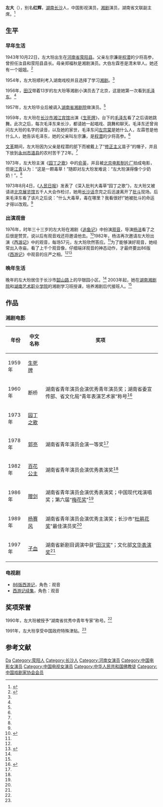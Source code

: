 {{艺人<!--导演、男演员、女演员、男歌手、女歌手、节目主持-->
| 图片     = 
| 图片简介 = 
| 姓名     = 左大玢
| 类型     = 女演员
| 原名     = 
| 英文名   = 
| 綽號     = 红辉
| 国籍     = {{PRC}}
| 籍贯     = 湖南省长沙市
| 民族     = [[汉族|汉族]]
| 出生日期 = {{birth date and age|1943|10|22}}
| 出生地点 = {{Flagicon|中華民國}}[[中華民國大陸時期|中華民國]][[河南省|河南省]][[荥阳市|荥阳县]]
| 逝世日期 = <!--卒年在前生年在后{{death date and age|}} -->
| 逝世地点 = 
| 职业     = 演员、教授
| 语言     = 汉语
| 教育程度 = 湖南戏校
| 宗教信仰 = [[汉传佛教|汉传佛教]]
| 配偶     = <!--  {{marriage|姓名||}}  -->
| 儿女     = 
| 父母     = 父亲左宗濂
| 活跃年代 = 1959年至今
| 代表作   = 《百花公主》<br>《西游记》<br>《西游记续集》
| 经纪公司 = 
| 奖项     =  <!--  {{Awards|award= |year= |title= }} -->
| 网站     = <!-- {{URL|www.example.com}} -->
| IMDb     = 
}}
'''左大{{ruby|玢|-{zh-cn:bīn;zh-tw:ㄅㄧㄣ}-}}'''（{{bd|1943年|10月22日|||catIdx=Z左}}），别名'''红辉'''，[[湖南省|湖南]][[长沙市|长沙]]人，中国影视演员，[[湘剧|湘剧]]演员，湖南省文联副主席。<ref name="pms">{{cite web |author1=黄禹康 |url=http://cpc.people.com.cn/GB/68742/106364/106365/7535018.html |title=“观世音”与毛泽东的忘年交 |accessdate=2012-02-21 |date=2006-03-06 |work=人民网 |archive-date=2020-10-30 |archive-url=https://web.archive.org/web/20201030200934/http://cpc.people.com.cn/GB/68742/106364/106365/7535018.html |dead-url=no }}</ref>

== 生平 ==
=== 早年生活 ===
1943年10月22日，左大玢出生在[[河南省|河南省]][[荥阳市|荥阳县]]。父亲左宗濂是[[程潜|程潜]]的少将高参，曾担任汝县和荥阳县县长。母亲郑福秋是湘剧演员。大伯左霖苍是清末举人。她还有一个姐姐。<ref>{{cite news |author1=米方杰 |title="观音菩萨"左大玢回到出生地荥阳:不忘自己是河南人 |url=http://henan.sina.com.cn/news/2018-09-20/detail-ihkhfqnt1446130.shtml |accessdate=2019-10-22 |work=新浪网 |date=2018-09-20 |archive-date=2019-10-22 |archive-url=https://web.archive.org/web/20191022050815/http://henan.sina.com.cn/news/2018-09-20/detail-ihkhfqnt1446130.shtml |dead-url=no }}</ref>

1954年，左大玢顺利考入湖南戏校并且选择了学习[[湘剧|湘剧]]。<ref name="pms"/>

1956年，[[田汉|田汉]]带着13岁的左大玢等湘剧小演员去了北京，这是她第一次看到[[毛泽东|毛泽东]]。<ref name="pms"/>

1957年，左大玢毕业后被调入[[湖南省湘剧院|湖南省湘剧院]]做演员。<ref name="pms"/>

1959年，左大玢在[[长沙市|长沙市]][[湘江宾馆|湘江宾馆]]出演《[[生死牌|生死牌]]》，台下的[[毛泽东|毛泽东]]看了之后请她跳舞。此次之后，每次毛泽东来长沙，都请她一起唱戏、跳舞和聊天。毛泽东还曾询问左大玢的名字的读音，以及她的家世，毛泽东问[[左宗棠|左宗棠]]是她什么人，左霖苍是他什么人，她告诉毛泽东，她的父亲叫左宗濂，是[[程潜|程潜]]的少将高参。<ref name="pms"/>

[[文革|文革]]期间，左大玢因为父亲是程潜的部下而被戴上了“[[修正主义|修正主义]]苗子”的帽子，并且下放到[[永州市|永州市]][[道县|道县]]的农村苦干了2年。<ref name="pms"/>

1973年，左大玢主演《[[园丁之歌|园丁之歌]]》中的[[俞英|俞英]]，并且被[[北京电影制片厂|北京电影制片厂]]拍成电影，但是[[江青|江青]]认为：“这是一颗毒草！”随即对左大玢发难说：“左大玢演得像个少奶奶！”。<ref name="pms"/>

1973年8月4日，《[[人民日报|人民日报]]》发表了《深入批判大毒草“园丁之歌”》，左大玢又被请进[[北京展览馆|北京展览馆]]五千人大会作检讨，她用[[长沙话|长沙话]]念完之后迅速离开了[[批斗|批斗]]现场。后来毛泽东看了该片之后说：“什么大毒草，毒在哪里？我看很好!”她被批斗的命运才得以改观。<ref name="pms"/>

=== 出演观音 ===
1976年，时年三十三岁的左大玢在湘剧《[[追鱼记|追鱼记]]》中扮演[[觀世音菩薩|观音]]，导演[[杨洁_(导演)|杨洁]]看了之后很是赞赏，说以后有观音戏还将邀请他去。<ref name="txws">{{cite web |url=http://news.163.com/07/0419/13/3CEOJH0S00011229.html |title=“观音”左大玢回忆往事 每集片酬57元 |date=2007-04-19 |accessdate=2012-02-21|work=网易 |archive-url=https://web.archive.org/web/20111129001351/http://news.163.com/07/0419/13/3CEOJH0S00011229.html |archive-date=2011-11-29 |dead-url=yes}}</ref>1982年，杨洁再次邀请左大玢出演《[[西游记_(1986年电视剧)|西游记]]》中的观音，每场57元，左大玢欣然答应。<ref name="txws"/>为了能够演好观音，她经常出入寺庙，看了上千个观音像，仔细端详观音的神态动作，才最终要出86版《[[西游记_(1986年电视剧)|西游记]]》中观音的庄严之相。<ref name="txws"/><ref>{{cite web|url=http://video.sina.com.cn/ent/v/m/2008-08-29/033922726.shtml|title=视频：左大玢被誉为在荧屏上最经典的观音形象|date=2008-08-29|accessdate=2012-02-21|work=新浪|archive-date=2021-02-03|archive-url=https://web.archive.org/web/20210203094811/http://video.sina.com.cn/ent/v/m/2008-08-29/033922726.shtml}}</ref>

=== 晚年生活 ===
晚年的左大玢居住于长沙市[[韶山路|韶山路]]上的华银园小区。<ref name="txws"/> 2003年起，她在[[湖南湘剧院|湖南湘剧院]]和[[湖南艺术职业学院|湖南艺术职业学院]]的湘剧学习班授课，培养湘剧后代接班人。<ref name="txws"/>

== 作品 ==
=== 湘剧电影 ===
{| class="wikitable sortable"
|-
! 年份 !! 中文名称 !! 奖项 
|-
| 1959年 || [[生死牌|生死牌]] || 
|-
| 1960年 || 断桥 || 湖南省青年演员会演优秀青年演员奖；湖南省委宣传部、省文化局“青年表演艺术家”称号<ref name="hns">{{cite web |url=http://www.library.hn.cn/hxrw/xdrw/yishu/zdb.htm |title=左大玢 |work=湖南图书馆 |accessdate=2012-02-21 |archive-date=2019-05-20 |archive-url=https://web.archive.org/web/20190520073416/http://www.library.hn.cn/hxrw/xdrw/yishu/zdb.htm }}</ref>
|-
| 1973年 || [[园丁之歌|园丁之歌]] || 
|-
| 1978年 || [[郭亮|郭亮]] ||  湖南省青年演员会演一等奖<ref name="hns"/>
|-
| 1982年 || [[百花公主|百花公主]] || 湖南省青年演员会演优秀表演奖<ref name="hns"/>
|-
| 1986年 || [[赠剑|赠剑]] || 湖南省青年演员会演优秀表演奖；中国现代戏演唱奖；第六届“[[梅花奖|梅花奖]]”<ref name="hns"/>
|-
| 1989年 || [[杨赛风|杨赛风]] ||湖南省青年演员会演优秀主演奖；长沙市“[[杜鹃花奖|杜鹃花奖]]”最佳演员奖<ref name="hns"/>
|-
| 1997年 || [[子血|子血]] || 湖南省新剧目调演中获“[[田汉奖|田汉奖]]”；文化部[[文华表演奖|文华表演奖]]<ref name="hns"/>
|}

=== 电视剧 ===
*[[西游记_(1986年电视剧)|86版西游记]]，角色：观音
*[[西游记_(1986年电视剧)|西游记续集]]，角色：观音

== 奖项荣誉 ==
1990年，左大玢被授予“湖南省优秀中青年专家”称号。<ref name="hns"/>

1991年，左大玢享受中国政府特殊津贴。<ref name="hns"/>

== 参考文献 ==
{{reflist}}

{{中國戲劇梅花獎}}
{{中国戏剧家协会第四届理事会}}
{{中国戏剧家协会第五届理事会}}

{{Authority control}}
{{DEFAULTSORT:Zuo左}}
[[Category:左姓|Da]]
[[Category:荥阳人|Category:荥阳人]]
[[Category:长沙人|Category:长沙人]]
[[Category:河南女演员|Category:河南女演员]]
[[Category:中国电影女演员|Category:中国电影女演员]]
[[Category:中国电视女演员|Category:中国电视女演员]]
[[Category:中华人民共和国佛教徒|Category:中华人民共和国佛教徒]]
[[Category:中国戏剧家协会会员|Category:中国戏剧家协会会员]]